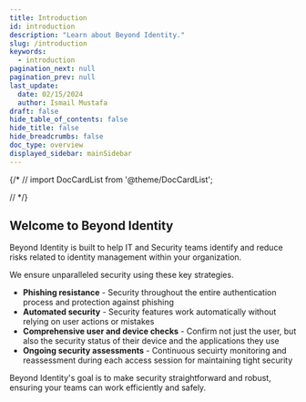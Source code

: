 ```yaml
---
title: Introduction
id: introduction
description: "Learn about Beyond Identity."
slug: /introduction
keywords:
  - introduction
pagination_next: null
pagination_prev: null
last_update:
  date: 02/15/2024
  author: Ismail Mustafa
draft: false
hide_table_of_contents: false
hide_title: false
hide_breadcrumbs: false
doc_type: overview
displayed_sidebar: mainSidebar
---
```


{/* // import DocCardList from '@theme/DocCardList';

// <DocCardList /> */}

## Welcome to Beyond Identity

Beyond Identity is built to help IT and Security teams identify and reduce risks related to identity management within your organization.

We ensure unparalleled security using these key strategies.

- **Phishing resistance** - Security throughout the entire authentication process and protection against phishing
- **Automated security** - Security features work automatically without relying on user actions or mistakes
- **Comprehensive user and device checks** - Confirm not just the user, but also the security status of their device and the applications they use
- **Ongoing security assessments** - Continuous secuirty monitoring and reassessment during each access session for maintaining tight security

Beyond Identity's goal is to make security straightforward and robust, ensuring your teams can work efficiently and safely.